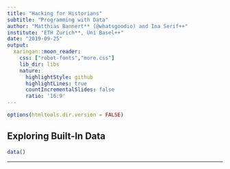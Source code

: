```yaml
---
title: "Hacking for Historians"
subtitle: "Programming with Data"
author: "Matthias Bannert** (@whatsgoodio) and Ina Serif++"
institute: "ETH Zurich**, Uni Basel++"
date: "2019-09-25"
output:
  xaringan::moon_reader:
    css: ["robot-fonts","more.css"]
    lib_dir: libs
    nature:
      highlightStyle: github
      highlightLines: true
      countIncrementalSlides: false
      ratio: '16:9'
---
```



```r
options(htmltools.dir.version = FALSE)
```


## Exploring Built-In Data 

```r
data()
```

---


